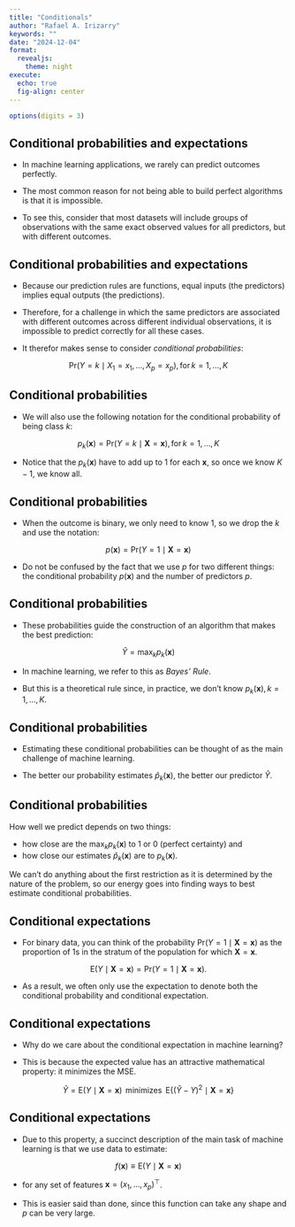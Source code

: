 ```yaml
---
title: "Conditionals"
author: "Rafael A. Irizarry"
keywords: ""
date: "2024-12-04"
format:
  revealjs:
    theme: night
execute:
  echo: true
  fig-align: center
---
```


```r
options(digits = 3)
```

## Conditional probabilities and expectations

- In machine learning applications, we rarely can predict outcomes perfectly.

- The most common reason for not being able to build perfect algorithms is that it is impossible.

- To see this, consider that most datasets will include groups of observations with the same exact observed values for all predictors, but with different outcomes.



## Conditional probabilities and expectations

- Because our prediction rules are functions, equal inputs (the predictors) implies equal outputs (the predictions).

- Therefore, for a challenge in which the same predictors are associated with different outcomes across different individual observations, it is impossible to predict correctly for all these cases.

- It therefor makes sense to consider _conditional probabilities_:


$$
\mbox{Pr}(Y=k \mid X_1 = x_1,\dots,X_p=x_p), \, \mbox{for}\,k=1,\dots,K 
$$



## Conditional probabilities


- We will also use the following notation for the conditional probability of being class $k$:


$$
p_k(\mathbf{x}) = \mbox{Pr}(Y=k \mid \mathbf{X}=\mathbf{x}), \, \mbox{for}\, k=1,\dots,K 
$$

- Notice that the $p_k(\mathbf{x})$ have to add up to 1 for each $\mathbf{x}$, so once we know $K-1$, we know all.

## Conditional probabilities


- When the outcome is binary, we only need to know 1, so we drop the $k$ and use the notation:

$$p(\mathbf{x}) = \mbox{Pr}(Y=1 \mid \mathbf{X}=\mathbf{x})$$



:::{.callout-note}
- Do not be confused by the fact that we use $p$ for two different things: the conditional probability $p(\mathbf{x})$ and the number of predictors $p$.

:::



## Conditional probabilities

- These probabilities guide the construction of an algorithm that makes the best prediction: 

$$\hat{Y} = \max_k p_k(\mathbf{x})$$ 

- In machine learning, we refer to this as _Bayes' Rule_.

- But this is a theoretical rule since, in practice, we don't know $p_k(\mathbf{x}), k=1,\dots,K$.



## Conditional probabilities

- Estimating these conditional probabilities can be thought of as the main challenge of machine learning.

- The better our probability estimates $\hat{p}_k(\mathbf{x})$, the better our predictor $\hat{Y}$.

## Conditional probabilities

How well we predict depends on two things: 

- how close are the $\max_k p_k(\mathbf{x})$ to 1 or 0 (perfect certainty) and
- how close our estimates $\hat{p}_k(\mathbf{x})$ are to $p_k(\mathbf{x})$.

We can't do anything about the first restriction as it is determined by the nature of the problem, so our energy goes into finding ways to best estimate conditional probabilities.





## Conditional expectations

- For binary data, you can think of the probability $\mbox{Pr}(Y=1 \mid \mathbf{X}=\mathbf{x})$ as the proportion of 1s in the stratum of the population for which $\mathbf{X}=\mathbf{x}$.

$$
\mbox{E}(Y \mid \mathbf{X}=\mathbf{x})=\mbox{Pr}(Y=1 \mid \mathbf{X}=\mathbf{x}). 
$$

- As a result, we often only use the expectation to denote both the conditional probability and conditional expectation.



## Conditional expectations 

- Why do we care about the conditional expectation in machine learning?

- This is because the expected value has an attractive mathematical property: it minimizes the MSE.


$$
\hat{Y} = \mbox{E}(Y \mid \mathbf{X}=\mathbf{x}) \, \mbox{ minimizes } \, \mbox{E}\{ (\hat{Y} - Y)^2  \mid  \mathbf{X}=\mathbf{x} \} 
$$ 




## Conditional expectations 


- Due to this property, a succinct description of the main task of machine learning is that we use data to estimate:

$$
f(\mathbf{x}) \equiv \mbox{E}( Y  \mid  \mathbf{X}=\mathbf{x} ) 
$$

- for any set of features $\mathbf{x} = (x_1, \dots, x_p)^\top$.

- This is easier said than done, since this function can take any shape and $p$ can be very large.



